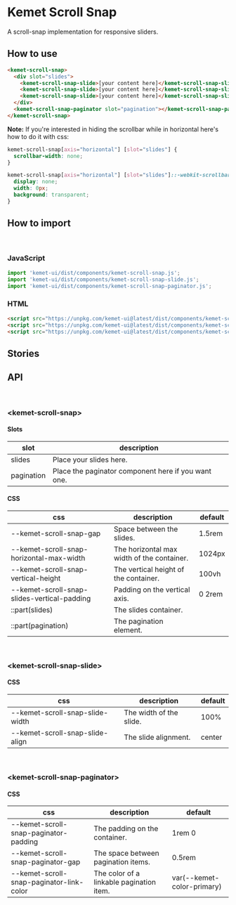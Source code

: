 

<Meta title="Components/Scroll Snap" component="kemet-scroll-snap" />


# Kemet Scroll Snap

A scroll-snap implementation for responsive sliders.

## How to use
```html
<kemet-scroll-snap>
  <div slot="slides">
    <kemet-scroll-snap-slide>[your content here]</kemet-scroll-snap-slide>
    <kemet-scroll-snap-slide>[your content here]</kemet-scroll-snap-slide>
    <kemet-scroll-snap-slide>[your content here]</kemet-scroll-snap-slide>
  </div>
  <kemet-scroll-snap-paginator slot="pagination"></kemet-scroll-snap-paginator>
</kemet-scroll-snap>
```

**Note:** If you're interested in hiding the scrollbar while in horizontal here's how to do it with css:

```css
kemet-scroll-snap[axis="horizontal"] [slot="slides"] {
  scrollbar-width: none;
}

kemet-scroll-snap[axis="horizontal"] [slot="slides"]::-webkit-scrollbar {
  display: none;
  width: 0px;
  background: transparent;
}
```

## How to import

<br />

### JavaScript
```javascript
import 'kemet-ui/dist/components/kemet-scroll-snap.js';
import 'kemet-ui/dist/components/kemet-scroll-snap-slide.js';
import 'kemet-ui/dist/components/kemet-scroll-snap-paginator.js';
```

### HTML
```html
<script src="https://unpkg.com/kemet-ui@latest/dist/components/kemet-scroll-snap.js" type="module"></script>
<script src="https://unpkg.com/kemet-ui@latest/dist/components/kemet-scroll-snap-slide.js" type="module"></script>
<script src="https://unpkg.com/kemet-ui@latest/dist/components/kemet-scroll-snap-paginator.js" type="module"></script>
```

## Stories

<Canvas>
  <Story name="Standard" story={stories.ScrollSnap} />
</Canvas>

<ArgsTable story="Standard" />

## API

<br />

### &lt;kemet-scroll-snap&gt;

<ArgsTable of="kemet-scroll-snap" />

#### Slots

| slot       | description                                         |
| ---------- | --------------------------------------------------- |
| slides     | Place your slides here.                             |
| pagination | Place the paginator component here if you want one. |

#### CSS

| css                                         | description                                | default |
| ------------------------------------------- | ------------------------------------------ | ------- |
| --kemet-scroll-snap-gap	                    | Space between the slides.                  | 1.5rem  |
| --kemet-scroll-snap-horizontal-max-width    | The horizontal max width of the container. | 1024px  |
| --kemet-scroll-snap-vertical-height         | The vertical height of the container.      | 100vh   |
| --kemet-scroll-snap-slides-vertical-padding | Padding on the vertical axis.              | 0 2rem  |
| ::part(slides)                              | The slides container.                      |         |
| ::part(pagination)                          | The pagination element.                    |         |

<br />

### &lt;kemet-scroll-snap-slide&gt;

<ArgsTable of="kemet-scroll-snap-slide" />

#### CSS

| css                             | description             | default |
| ------------------------------- | ----------------------- | ------- |
| --kemet-scroll-snap-slide-width | The width of the slide. | 100%    |
| --kemet-scroll-snap-slide-align | The slide alignment.    | center  |

<br />

### &lt;kemet-scroll-snap-paginator&gt;
<ArgsTable of="kemet-scroll-snap-paginator" />

#### CSS

| css                                      | description                              | default                    |
| ---------------------------------------- | ---------------------------------------- | -------------------------- |
| --kemet-scroll-snap-paginator-padding    | The padding on the container.            | 1rem 0                     |
| --kemet-scroll-snap-paginator-gap        | The space between pagination items.      | 0.5rem                     |
| --kemet-scroll-snap-paginator-link-color | The color of a linkable pagination item. | var(--kemet-color-primary) |
